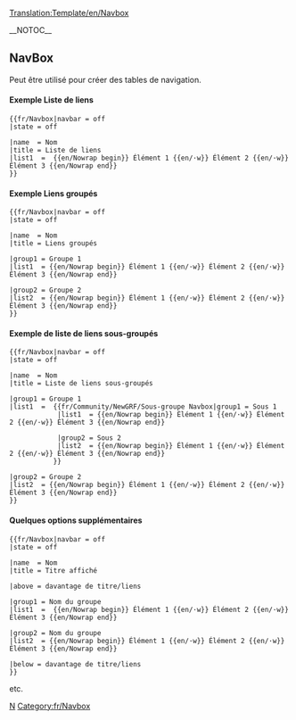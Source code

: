 <noinclude>[[Translation:Template/en/Navbox]]</noinclude>
{{en/Navboxes|name = {{{name|}}}
|state = {{{state|}}}
|navbar = {{{navbar|}}}

|bodystyle = background:transparent;  border: 1px solid #aaa; width: 100%;  margin: auto; clear: both; font-size: 88%; text-align: center;  padding: 1px;
|imageleftstyle = 
|titlestyle = background: #ccccff; text-align: center;  padding-left: 1em; padding-right: 1em;
|basestyle = background: #ddddff; 
|abovestyle = background: #ddddff; text-align: center;  padding-left: 1em; padding-right: 1em;
|belowstyle = background: #ddddff; text-align: center;  padding-left: 1em; padding-right: 1em;
|groupstyle = background: #ddddff; white-space: nowrap; text-align: right; font-weight: bold; padding-left: 1em; padding-right: 1em;
|liststyle = border-color: #fdfdfd; padding:0.25em 0; line-height:1.4em;
|evenstyle = background: #f7f7f7; 
|oddstyle = background: transparent;

|title = {{{title|}}}
|above = {{{above|}}}
|below = {{{below|}}}
|image = {{{image|}}}
|imageleft = {{{imageleft|}}}

|group1 = {{{group1|}}}
|group2 = {{{group2|}}}
|group3 = {{{group3|}}}
|group4 = {{{group4|}}}
|group5 = {{{group5|}}}
|group6 = {{{group6|}}}
|group7 = {{{group7|}}}
|group8 = {{{group8|}}}
|group9 = {{{group9|}}}
|group10 = {{{group10|}}}
|group11 = {{{group11|}}}
|group12 = {{{group12|}}}
|group13 = {{{group13|}}}
|group14 = {{{group14|}}}
|group15 = {{{group15|}}}
|group16 = {{{group16|}}}
|group17 = {{{group17|}}}
|group18 = {{{group18|}}}
|group19 = {{{group19|}}}
|group20 = {{{group20|}}}

|list1 = {{{list1|}}}
|list2 = {{{list2|}}}
|list3 = {{{list3|}}}
|list4 = {{{list4|}}}
|list5 = {{{list5|}}}
|list6 = {{{list6|}}}
|list7 = {{{list7|}}}
|list8 = {{{list8|}}}
|list9 = {{{list9|}}}
|list10 = {{{list10|}}}
|list11 = {{{list11|}}}
|list12 = {{{list12|}}}
|list13 = {{{list13|}}}
|list14 = {{{list14|}}}
|list15 = {{{list15|}}}
|list16 = {{{list16|}}}
|list17 = {{{list17|}}}
|list18 = {{{list18|}}}
|list19 = {{{list19|}}}
|list20 = {{{list20|}}}

|group1style = {{{group1style|}}}
|group2style = {{{group2style|}}}
|group3style = {{{group3style|}}}
|group4style = {{{group4style|}}}
|group5style = {{{group5style|}}}
|group6style = {{{group6style|}}}
|group7style = {{{group7style|}}}
|group8style = {{{group8style|}}}
|group9style = {{{group9style|}}}
|group10style = {{{group10style|}}}
|group11style = {{{group11style|}}}
|group12style = {{{group12style|}}}
|group13style = {{{group13style|}}}
|group14style = {{{group14style|}}}
|group15style = {{{group15style|}}}
|group16style = {{{group16style|}}}
|group17style = {{{group17style|}}}
|group18style = {{{group18style|}}}
|group19style = {{{group19style|}}}
|group20style = {{{group20style|}}}

|list1style = {{{list1style|}}}
|list2style = {{{list2style|}}}
|list3style = {{{list3style|}}}
|list4style = {{{list4style|}}}
|list5style = {{{list5style|}}}
|list6style = {{{list6style|}}}
|list7style = {{{list7style|}}}
|list8style = {{{list8style|}}}
|list9style = {{{list9style|}}}
|list10style = {{{list10style|}}}
|list11style = {{{list11style|}}}
|list12style = {{{list12style|}}}
|list13style = {{{list13style|}}}
|list14style = {{{list14style|}}}
|list15style = {{{list15style|}}}
|list16style = {{{list16style|}}}
|list17style = {{{list17style|}}}
|list18style = {{{list18style|}}}
|list19style = {{{list19style|}}}
|list20style = {{{list20style|}}}}}<noinclude>

__NOTOC__
==NavBox==
Peut être utilisé pour créer des tables de navigation.


====Exemple Liste de liens====

{{fr/Navbox|navbar = off
|state = off      

|name  = Nom 
|title = Liste de liens
|list1  =  {{en/Nowrap begin}} Élément 1 {{en/·w}} Élément 2 {{en/·w}} Élément 3 {{en/Nowrap end}}
}}

<pre>{{fr/Navbox|navbar = off
|state = off      

|name  = Nom
|title = Liste de liens
|list1  =  {{en/Nowrap begin}} Élément 1 {{en/·w}} Élément 2 {{en/·w}} Élément 3 {{en/Nowrap end}}
}}
</pre>

====Exemple Liens groupés====
{{fr/Navbox|navbar = off
|state = off      

|name  = Nom
|title = Liens groupés

|group1 = Groupe 1
|list1  = {{en/Nowrap begin}} Élément 1 {{en/·w}} Élément 2 {{en/·w}} Élément 3 {{en/Nowrap end}}

|group2 = Groupe 2
|list2  = {{en/Nowrap begin}} Élément 1 {{en/·w}} Élément 2 {{en/·w}} Élément 3 {{en/Nowrap end}}
}}
<pre>{{fr/Navbox|navbar = off
|state = off      

|name  = Nom
|title = Liens groupés

|group1 = Groupe 1
|list1  = {{en/Nowrap begin}} Élément 1 {{en/·w}} Élément 2 {{en/·w}} Élément 3 {{en/Nowrap end}}

|group2 = Groupe 2
|list2  = {{en/Nowrap begin}} Élément 1 {{en/·w}} Élément 2 {{en/·w}} Élément 3 {{en/Nowrap end}}
}}
</pre>

====Exemple de liste de liens sous-groupés====
{{fr/Navbox|navbar = off
|state = off      

|name  = Nom
|title = Liste de liens sous-groupés

|group1 = Groupe 1
|list1  =  {{fr/Community/NewGRF/Sous-groupe Navbox|group1 = Sous 1
            |list1  = {{en/Nowrap begin}} Élément 1 {{en/·w}} Élément 2 {{en/·w}} Élément 3 {{en/Nowrap end}}

            |group2 = Sous 2
            |list2  = {{en/Nowrap begin}} Élément 1 {{en/·w}} Élément 2 {{en/·w}} Élément 3 {{en/Nowrap end}}
           }}

|group2 = Groupe 2
|list2  = {{en/Nowrap begin}} Élément 1 {{en/·w}} Élément 2 {{en/·w}} Élément 3 {{en/Nowrap end}}
}}
<pre>{{fr/Navbox|navbar = off
|state = off      

|name  = Nom
|title = Liste de liens sous-groupés

|group1 = Groupe 1
|list1  =  {{fr/Community/NewGRF/Sous-groupe Navbox|group1 = Sous 1
            |list1  = {{en/Nowrap begin}} Élément 1 {{en/·w}} Élément 2 {{en/·w}} Élément 3 {{en/Nowrap end}}

            |group2 = Sous 2
            |list2  = {{en/Nowrap begin}} Élément 1 {{en/·w}} Élément 2 {{en/·w}} Élément 3 {{en/Nowrap end}}
           }}

|group2 = Groupe 2
|list2  = {{en/Nowrap begin}} Élément 1 {{en/·w}} Élément 2 {{en/·w}} Élément 3 {{en/Nowrap end}}
}}
</pre>

====Quelques options supplémentaires====
{{fr/Navbox|navbar = off
|state = off      

|name  = Nom
|title = Titre affiché

|above = davantage de titre/liens

|group1 = Nom du groupe
|list1  =  {{en/Nowrap begin}} Élément 1 {{en/·w}} Élément 2 {{en/·w}} Élément 3 {{en/Nowrap end}}

|group2 = Nom du groupe
|list2  = {{en/Nowrap begin}} Élément 1 {{en/·w}} Élément 2 {{en/·w}} Élément 3 {{en/Nowrap end}}

|below = davantage de titre/liens
}}
<pre>{{fr/Navbox|navbar = off
|state = off      

|name  = Nom
|title = Titre affiché

|above = davantage de titre/liens

|group1 = Nom du groupe
|list1  =  {{en/Nowrap begin}} Élément 1 {{en/·w}} Élément 2 {{en/·w}} Élément 3 {{en/Nowrap end}}

|group2 = Nom du groupe
|list2  = {{en/Nowrap begin}} Élément 1 {{en/·w}} Élément 2 {{en/·w}} Élément 3 {{en/Nowrap end}}

|below = davantage de titre/liens
}}
</pre>

etc.

[[Category:fr/Navigation|N]][[Category:fr/Navbox]]</noinclude>